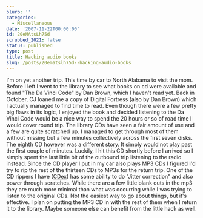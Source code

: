 ```yaml
---
blurb: ''
categories:
  - Miscellaneous
date: '2007-11-22T00:00:00'
id: 20eMAtsLh75d
scrubbed_2021: false
status: published
type: post
title: Hacking audio books
slug: /posts/20ematslh75d--hacking-audio-books
---
```


I'm on yet another trip. This time by car to North Alabama to visit
the mom. Before I left I went to the library to see what books on
cd were available and found "The Da Vinci Code" by Dan Brown, which
I haven't read yet. Back in October, CJ loaned me a copy of Digital
Fortress (also by Dan Brown) which I actually managed to find time
to read. Even though there were a few pretty big flaws in its
logic, I enjoyed the book and decided listening to the Da Vinci
Code would be a nice way to spend the 20 hours or so of road time I
would cover round trip. The library CDs have seen a fair amount of
use and a few are quite scratched up. I managed to get through most
of them without missing but a few minutes collectively across the
first seven disks. The eighth CD however was a different story. It
simply would not play past the first couple of minutes. Luckily, I
hit this CD shortly before I arrived so I simply spent the last
little bit of the outbound trip listening to the radio instead.
Since the CD player I put in my car also plays MP3 CDs I figured
I'd try to rip the rest of the thirteen CDs to MP3s for the return
trip. One of the CD rippers I have
([CDex](http://cdexos.sourceforge.net/)) has some ability to do
"Jitter correction" and also power through scratches. While there
are a few little blank outs in the mp3 they are much more minimal
than what was occurring while I was trying to listen to the
original CDs. Not the easiest way to go about things, but it's
effective. I plan on putting the MP3 CD in with the rest of them
when I return it to the library. Maybe someone else can benefit
from the little hack as well.

